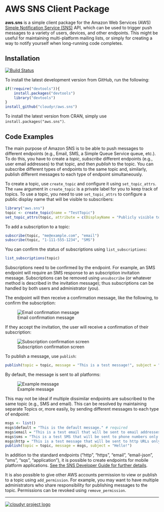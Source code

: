 # AWS SNS Client Package #

**aws.sns** is a simple client package for the Amazon Web Services (AWS) [Simple Notification Service (SNS)](http://aws.amazon.com/sns/) API, which can be used to trigger push messages to a variety of users, devices, and other endpoints. This might be useful for maintaining multi-platform mailing lists, or simply for creating a way to notify yourself when long-running code completes.

## Installation ##

[![Build Status](https://travis-ci.org/cloudyr/aws.sns.png?branch=master)](https://travis-ci.org/cloudyr/aws.sns)

To install the latest development version from GitHub, run the following:

```R
if(!require("devtools")){
    install.packages("devtools")
    library("devtools")
}
install_github("cloudyr/aws.sns")
```

To install the latest version from CRAN, simply use `install.packages("aws.sns")`.

## Code Examples ##

The main purpose of Amazon SNS is to be able to push messages to different endpoints (e.g., Email, SMS, a Simple Queue Service queue, etc.). To do this, you have to create a *topic*, *subscribe* different endpoints (e.g., user email addresses) to that topic, and then *publish* to the topic. You can subscribe different types of endpoints to the same topic and, similarly, publish different messages to each type of endpoint simultaneously.

To create a topic, use `create_topic` and configure it using `set_topic_attrs`. The `name` argument in `create_topic` is a private label for you to keep track of topics. To use a topic, you need to use `set_topic_attrs` to configure a public display name that will be visible to subscribers:

```R
library("aws.sns")
topic <- create_topic(name = "TestTopic")
set_topic_attrs(topic, attribute = c(DisplayName = "Publicly visible topic name"))
```

To add a subscription to a topic:

```R
subscribe(topic, "me@example.com", "email")
subscribe(topic, "1-111-555-1234", "SMS")
```

You can confirm the status of subscriptions using `list_subscriptions`:

```R
list_subscriptions(topic)
```

Subscriptions need to be confirmed by the endpoint. For example, an SMS endpoint will require an SMS response to an subscription invitation message. Subscriptions can be removed using `unsubscribe` (or whatever method is described in the invitation message); thus subscriptions can be handled by both users and administrator (you).

The endpoint will then receive a confirmation message, like the following, to confirm the subscription:

![Email confirmation message](http://i.imgur.com/8EK6jBu.png)

If they accept the invitation, the user will receive a confirmation of their subscription:

![Subscription confirmation screen](http://i.imgur.com/cK1KU3C.png)


To publish a message, use `publish`:

```R
publish(topic = topic, message = "This is a test message!", subject = "Hello!")
```

By default, the message is sent to all platforms:

![Example message](http://i.imgur.com/nglMtZ9.png)


This may not be ideal if multiple dissimilar endpoints are subscribed to the same topic (e.g., SMS and email). This can be resolved by maintaining separate Topics or, more easily, by sending different messages to each type of endpoint:

```R
msgs <- list()
msgs$default = "This is the default message." # required
msgs$email = "This is a test email that will be sent to email addresses only."
msgs$sms = "This is a test SMS that will be sent to phone numbers only."
msgs$http = "This is a test message that will be sent to http URLs only."
publish(topic = topic, message = msgs, subject = "Hello!")
```

In addition to the standard endpoints ("http", "https", "email", "email-json", "sms", "sqs", "application"), it is possible to create endpoints for mobile platform applications. [See the SNS Developer Guide for further details](http://docs.aws.amazon.com/sns/latest/dg/SNSMobilePush.html).

It is also possible to give other AWS accounts permission to view or publish to a topic using `add_permission`. For example, you may want to have multiple administrators who share responsibility for publishing messages to the topic. Permissions can be revoked using `remove_permission`.

---
[![cloudyr project logo](http://i.imgur.com/JHS98Y7.png)](https://github.com/cloudyr)
